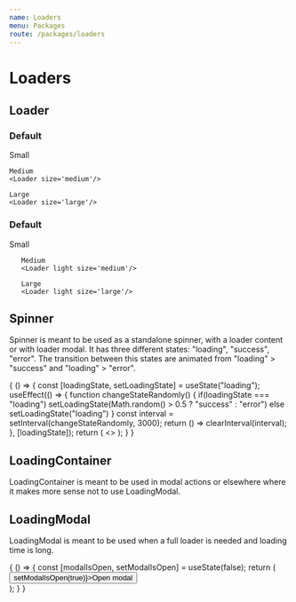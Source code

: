 ```yaml
---
name: Loaders
menu: Packages
route: /packages/loaders
---
```


# Loaders

<PackageMetadata pkg={pkg}/>

## Loader

<Props of={Loader} />

### Default
<Playground>
    Small
    <Loader/>

    Medium
    <Loader size='medium'/>

    Large
    <Loader size='large'/>
</Playground>

### Default
<BackgroundBox>
       Small
       <Loader light/>

       Medium
       <Loader light size='medium'/>

       Large
       <Loader light size='large'/>
</BackgroundBox>


## Spinner

Spinner is meant to be used as a standalone spinner, with a loader content or with loader modal.
It has three different states: "loading", "success", "error". The transition between this states
are animated from "loading" > "success" and "loading" > "error". 

<Props of={Spinner} />


<Playground>
    {
        () => {
            const [loadingState, setLoadingState] = useState("loading");
            useEffect(() => {
                function changeStateRandomly() {
                    if(loadingState === "loading") setLoadingState(Math.random() > 0.5 ? "success" : "error")
                    else setLoadingState("loading")
                }
                const interval = setInterval(changeStateRandomly, 3000);
                return () => clearInterval(interval);
            }, [loadingState]);
            return (
                <>
                    <Spinner state={loadingState} />
                </>
            );
        }
    }
</Playground>


## LoadingContainer
LoadingContainer is meant to be used in modal actions or elsewhere where it makes more sense not to use
LoadingModal. 

<Props of={LoadingContainer} />

<Playground>
    <LoadingContainer title={"So much title"} description={"This loader will load for ever and ever and ever..."}/>
</Playground>


## LoadingModal
LoadingModal is meant to be used when a full loader is needed and loading time is long.

<Props of={LoadingModal} />

<Playground>
    {
        () => {
            const [modalIsOpen, setModalIsOpen] = useState(false);
            return (
                <div style={{ padding: "32px" }}>
                    <button onClick={() => setModalIsOpen(true)}>Open modal</button>
                    <LoadingModal
                        isOpen={modalIsOpen}
                        title={"Hahaa! You cannot close me"}
                        description={"You fool! You need to refresh this page now. Hahaha!"}
                        state={"loading"}
                    />
                </div>
            );
        }
    }
</Playground>

